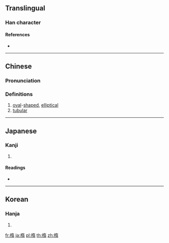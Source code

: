 {{character info/new}}
{{also|橢}}
==Translingual==

===Han character===
{{Han char|rn=75|rad=木|as=09|sn=13|four=|canj=DKMB|ids=⿰木⿱左月}}

====References====
* {{Han ref|kx=0539.150|dkj=15133|dj=0927.010|hdz=21246.020|uh=6955|ud=26965}}

----

==Chinese==
{{zh-forms}}

===Pronunciation===
{{zh-pron
|m=tuǒ
|c=to5
|mc=
|oc=
|ma=
|cat=a
}}

===Definitions===
{{zh-hanzi}}

# [[oval]]-[[shape]]d, [[elliptical]]
# [[tubular]]

----

==Japanese==

===Kanji===
{{ja-kanji|grade=|rs=木09|style=s|kyu=橢}}

# {{defn|lang=ja|sort=木09}}

====Readings====
* {{ja-readings|goon=[[た]] (ta)|kanon=[[た]] (ta)|kanyoon=[[だ]] (da)|kun=[[ぬく]] (nuku)}}

----

==Korean==

===Hanja===
{{ko-hanja|hangeul=타|eumhun=|rv=ta|mr=t'a|y=tha}}

# {{defn|lang=ko|sort=木09}}

[[fr:楕]]
[[ja:楕]]
[[pl:楕]]
[[th:楕]]
[[zh:楕]]